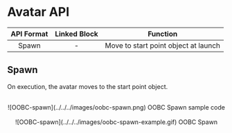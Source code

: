 # Avatar API

| API Format | Linked Block |               Function               |
| :--------: | :----------: | :----------------------------------: |
|   Spawn    |      -       | Move to start point object at launch |

## Spawn

On execution, the avatar moves to the start point object.

<br />
<center>
  ![OOBC-spawn](../../../images/oobc-spawn.png) OOBC Spawn sample code
</center>

<br />
<center>![OOBC-spawn](../../../images/oobc-spawn-example.gif) OOBC Spawn</center>

